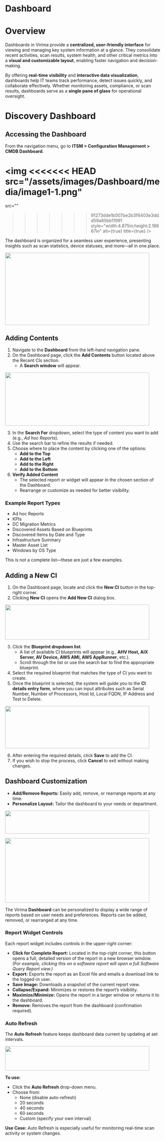 # Dashboard

# Overview

Dashboards in Virima provide a **centralized, user-friendly interface** for viewing and managing key system information at a glance. They consolidate recent activities, scan results, system health, and other critical metrics into a **visual and customizable layout**, enabling faster navigation and decision-making.

By offering **real-time visibility** and **interactive data
visualization**, dashboards help IT teams track performance, detect issues quickly, and collaborate effectively. Whether monitoring assets, compliance, or scan results, dashboards serve as a **single pane of
glass** for operational oversight.

# Discovery Dashboard

## Accessing the Dashboard

From the navigation menu, go to **ITSM \> Configuration Management \>
CMDB Dashboard**.

<img
<<<<<<< HEAD
  src="/assets/images/Dashboard/media/image1-1.png"
=======
  src=""
>>>>>>> 91273dde1b007be2b3f6403e3ddd59a85bb11991
  style="width:4.875in;height:2.16667in"
  alt={true}
  title={true}
/>

The dashboard is organized for a seamless user experience, presenting insights such as scan statistics, device statuses, and more—all in one place.

<img
  src="/assets/images/Dashboard/media/image2-1.png"
  style="width:4.875in;height:2.45in"
/>

## Adding Contents

1. Navigate to the **Dashboard** from the left-hand navigation pane.
2. On the Dashboard page, click the **Add Contents** button located above the Recent CIs section.
   - A **Search window** will appear.

<img
  src="/assets/images/Dashboard/media/image3-1.gif"
  style="width:4.875in;height:1.8in"
/>

3. In the **Search For** dropdown, select the type of content you want to add (e.g., _Ad hoc Reports_).
4. Use the search bar to refine the results if needed.
5. Choose where to place the content by clicking one of the options:
   - **Add to the Top**
   - **Add to the Left**
   - **Add to the Right**
   - **Add to the Bottom**
6. **Verify Added Content**
   - The selected report or widget will appear in the chosen section of the Dashboard.
   - Rearrange or customize as needed for better visibility.

### Example Report Types

- Ad hoc Reports
- KPIs
- DC Migration Metrics
- Discovered Assets Based on Blueprints
- Discovered Items by Date and Type
- Infrastructure Summary
- Master Asset List
- Windows by OS Type

This is not a complete list—these are just a few examples.

## Adding a New CI

1. On the Dashboard page, locate and click the **New CI** button in the top-right corner.
2. Clicking **New CI** opens the **Add New CI** dialog box.

<img
  src="/assets/images/Dashboard/media/image4-1.png"
  style="width:4.875in;height:1.19167in"
/>

3. Click the **Blueprint dropdown list**.
   - A list of available CI blueprints will appear (e.g., **AHV Host,
     AIX Server, AV Device, AWS AMI, AWS AppRunner**, etc.).
   - Scroll through the list or use the search bar to find the appropriate blueprint.
4. Select the required blueprint that matches the type of CI you want to create.
5. Once the blueprint is selected, the system will guide you to the **CI details entry form**, where you can input attributes such as Serial Number, Number of Processors, Host Id, Local FQDN, IP Address and Test to Delete.

<img
  src="/assets/images/Dashboard/media/image5-1.png"
  style="width:4.875in;height:1.43333in"
/>

6. After entering the required details, click **Save** to add the CI.
7. If you wish to stop the process, click **Cancel** to exit without making changes.

## Dashboard Customization

- **Add/Remove Reports:** Easily add, remove, or rearrange reports at any time.
- **Personalize Layout:** Tailor the dashboard to your needs or department.

<img
  src="/assets/images/Dashboard/media/image6-1.gif"
  style="width:4.875in;height:0.78333in"
/>

<img
  src="/assets/images/Dashboard/media/image7-1.gif"
  style="width:4.875in;height:2.18333in"
/>

The Virima **Dashboard** can be personalized to display a wide range of reports based on user needs and preferences. Reports can be added, removed, or rearranged at any time.

### Report Widget Controls

Each report widget includes controls in the upper-right corner:

- **Click for Complete Report:** Located in the top-right corner, this button opens a full, detailed version of the report in a new browser window.\
  _(For example, clicking this on a software report will open a full
  Software Query Report view.)_
- **Export:** Exports the report as an Excel file and emails a download link to the logged-in user.
- **Save Image:** Downloads a snapshot of the current report view.
- **Collapse/Expand:** Minimizes or restores the report’s visibility.
- **Maximize/Minimize:** Opens the report in a larger window or returns it to the dashboard.
- **Remove:** Removes the report from the dashboard (confirmation required).

### Auto Refresh

The **Auto Refresh** feature keeps dashboard data current by updating at set intervals.

<img
  src="/assets/images/Dashboard/media/image8-1.gif"
  style="width:4.875in;height:0.825in"
/>

**To use:**

- Click the **Auto Refresh** drop-down menu.
- Choose from:
  - None (disable auto-refresh)
  - 20 seconds
  - 40 seconds
  - 60 seconds
  - Custom (specify your own interval)

**Use Case:** Auto Refresh is especially useful for monitoring real-time scan activity or system changes.